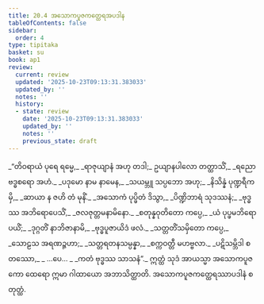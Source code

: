 ```yaml
---
title: 20.4 အသောကပူဇကတ္ထေရအပဒါန
tableOfContents: false
sidebar:
  order: 4
type: tipitaka
basket: su
book: ap1
review:
  current: review
  updated: '2025-10-23T09:13:31.383033'
  updated_by: ''
  notes: ''
  history:
  - state: review
    date: '2025-10-23T09:13:31.383033'
    updated_by: ''
    notes: ''
    previous_state: draft
---
```



<ReviewStatus review={frontmatter.review} showDetails={true} />

<HypothesisAnnotation frontmatter={frontmatter} />

<DynamicBreadcrumb />

<Division number="17" book="ap1" e="ch" v="20" p="221">

<Paragraph number="2688" type="verses" book="ap1">
_“တိဝရာယံ ပုရေ ရမ္မေ,_  
_ရာဇုယျာနံ အဟု တဒါ;_  
ဥယျာနပါလော တတ္ထာသိံ,_  
_ရညော ဗဒ္ဓစရော အဟံ._  

</Paragraph>

</Division>
<Division number="18" book="ap1" e="ch" v="20" p="222">

<Paragraph number="2689" type="verses" book="ap1">
_ပဒုမော နာမ နာမေန,_  
_သယမ္ဘူ သပ္ပဘော အဟု;_  
_နိသိန္နံ ပုဏ္ဍရီကမှိ,_  
_ဆာယာ န ဇဟိ တံ မုနိံ._  

</Paragraph>

</Division>
<Division number="19" book="ap1" e="ch" v="20" p="222">

<Paragraph number="2690" type="verses" book="ap1">
_အသောကံ ပုပ္ဖိတံ ဒိသွာ,_  
_ပိဏ္ဍိဘာရံ သုဒဿနံ;_  
_ဗုဒ္ဓဿ အဘိရောပေသိံ,_  
_ဇလဇုတ္တမနာမိနော._  

</Paragraph>

</Division>
<Division number="20" book="ap1" e="ch" v="20" p="222">

<Paragraph number="2691" type="verses" book="ap1">
_စတုန္နဝုတိတော ကပ္ပေ,_  
_ယံ ပုပ္ဖမဘိရောပယိံ;_  
_ဒုဂ္ဂတိံ နာဘိဇာနာမိ,_  
_ဗုဒ္ဓပူဇာယိဒံ ဖလံ._  

</Paragraph>

</Division>
<Division number="21" book="ap1" e="ch" v="20" p="222">

<Paragraph number="2692" type="verses" book="ap1">
_သတ္တတိံသမှိတော ကပ္ပေ,_  
_သောဠသ အရဏဉ္ဇဟာ;_  
_သတ္တရတနသမ္ပန္နာ,_  
_စက္ကဝတ္တီ မဟဗ္ဗလာ._  

</Paragraph>

</Division>
<Division number="22" book="ap1" e="ch" v="20" p="222">

<Paragraph number="2693" type="verses" book="ap1">
_ပဋိသမ္ဘိဒါ စတဿော,_  
_ …ပေ… _  
_ကတံ ဗုဒ္ဓဿ သာသနံ”._  

</Paragraph>

<Paragraph number="2694" book="ap1">
ဣတ္ထံ သုဒံ အာယသ္မာ အသောကပူဇကော ထေရော ဣမာ ဂါထာယော အဘာသိတ္ထာတိ.

</Paragraph>
</Division>

<Paragraph number="2695" type="center" book="ap1">
အသောကပူဇကတ္ထေရဿာပဒါနံ စတုတ္ထံ.
</Paragraph>
